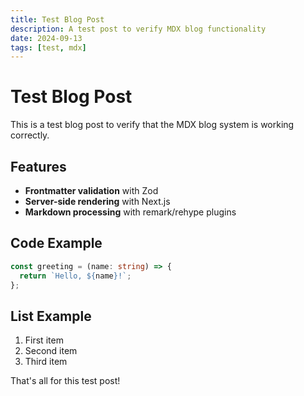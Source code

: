 ```yaml
---
title: Test Blog Post
description: A test post to verify MDX blog functionality
date: 2024-09-13
tags: [test, mdx]
---
```


# Test Blog Post

This is a test blog post to verify that the MDX blog system is working correctly.

## Features

- **Frontmatter validation** with Zod
- **Server-side rendering** with Next.js
- **Markdown processing** with remark/rehype plugins

## Code Example

```typescript
const greeting = (name: string) => {
  return `Hello, ${name}!`;
};
```

## List Example

1. First item
2. Second item
3. Third item

That's all for this test post!
